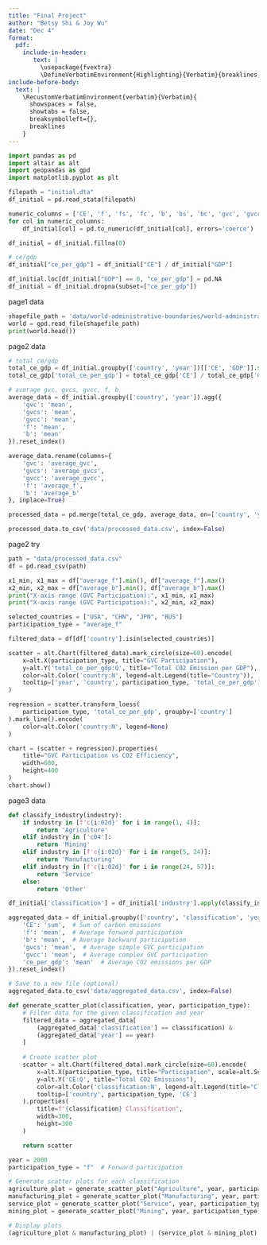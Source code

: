 ```yaml
---
title: "Final Project"
author: "Betsy Shi & Joy Wu"
date: "Dec 4"
format: 
  pdf:
    include-in-header: 
       text: |
         \usepackage{fvextra}
         \DefineVerbatimEnvironment{Highlighting}{Verbatim}{breaklines,commandchars=\\\{\}}
include-before-body:
  text: |
    \RecustomVerbatimEnvironment{verbatim}{Verbatim}{
      showspaces = false,
      showtabs = false,
      breaksymbolleft={},
      breaklines
    }
---
```


```python
import pandas as pd
import altair as alt
import geopandas as gpd
import matplotlib.pyplot as plt
```

```python
filepath = "initial.dta"
df_initial = pd.read_stata(filepath)

numeric_columns = ['CE', 'f', 'fs', 'fc', 'b', 'bs', 'bc', 'gvc', 'gvcc', 'gvcs', "GDP"]
for col in numeric_columns:
    df_initial[col] = pd.to_numeric(df_initial[col], errors='coerce')

df_initial = df_initial.fillna(0)

# ce/gdp
df_initial["ce_per_gdp"] = df_initial["CE"] / df_initial["GDP"]

df_initial.loc[df_initial["GDP"] == 0, "ce_per_gdp"] = pd.NA
df_initial = df_initial.dropna(subset=["ce_per_gdp"])
```

page1 data
```python
shapefile_path = 'data/world-administrative-boundaries/world-administrative-boundaries.shp'
world = gpd.read_file(shapefile_path)
print(world.head())
```

page2 data
```python
# total ce/gdp
total_ce_gdp = df_initial.groupby(['country', 'year'])[['CE', 'GDP']].sum().reset_index()
total_ce_gdp['total_ce_per_gdp'] = total_ce_gdp['CE'] / total_ce_gdp['GDP']

# average gvc, gvcs, gvcc, f, b
average_data = df_initial.groupby(['country', 'year']).agg({
    'gvc': 'mean',
    'gvcs': 'mean',
    'gvcc': 'mean',
    'f': 'mean',
    'b': 'mean'
}).reset_index()

average_data.rename(columns={
    'gvc': 'average_gvc',
    'gvcs': 'average_gvcs',
    'gvcc': 'average_gvcc',
    'f': 'average_f',
    'b': 'average_b'
}, inplace=True)

processed_data = pd.merge(total_ce_gdp, average_data, on=['country', 'year'], how='left')

processed_data.to_csv('data/processed_data.csv', index=False)
```

page2 try
```python
path = "data/processed_data.csv"
df = pd.read_csv(path)

x1_min, x1_max = df["average_f"].min(), df["average_f"].max()
x2_min, x2_max = df["average_b"].min(), df["average_b"].max()
print("X-axis range (GVC Participation):", x1_min, x1_max)
print("X-axis range (GVC Participation):", x2_min, x2_max)

selected_countries = ["USA", "CHN", "JPN", "RUS"]
participation_type = "average_f"

filtered_data = df[df['country'].isin(selected_countries)]

scatter = alt.Chart(filtered_data).mark_circle(size=60).encode(
    x=alt.X(participation_type, title="GVC Participation"),
    y=alt.Y('total_ce_per_gdp:Q', title="Total CO2 Emission per GDP"),
    color=alt.Color('country:N', legend=alt.Legend(title="Country")),
    tooltip=['year', 'country', participation_type, 'total_ce_per_gdp']
)

regression = scatter.transform_loess(
    participation_type, 'total_ce_per_gdp', groupby=['country']
).mark_line().encode(
    color=alt.Color('country:N', legend=None)
)

chart = (scatter + regression).properties(
    title="GVC Participation vs CO2 Efficiency",
    width=600,
    height=400
)
chart.show()
```

page3 data
```python
def classify_industry(industry):
    if industry in [f'c{i:02d}' for i in range(1, 4)]:
        return 'Agriculture'
    elif industry in ['c04']:
        return 'Mining'
    elif industry in [f'c{i:02d}' for i in range(5, 24)]:
        return 'Manufacturing'
    elif industry in [f'c{i:02d}' for i in range(24, 57)]:
        return 'Service'
    else:
        return 'Other'

df_initial['classification'] = df_initial['industry'].apply(classify_industry)

aggregated_data = df_initial.groupby(['country', 'classification', 'year']).agg({
    'CE': 'sum',  # Sum of carbon emissions
    'f': 'mean',  # Average forward participation
    'b': 'mean',  # Average backward participation
    'gvcs': 'mean',  # Average simple GVC participation
    'gvcc': 'mean',  # Average complex GVC participation
    'ce_per_gdp': 'mean'  # Average CO2 emissions per GDP
}).reset_index()

# Save to a new file (optional)
aggregated_data.to_csv('data/aggregated_data.csv', index=False)
```

```python
def generate_scatter_plot(classification, year, participation_type):
    # Filter data for the given classification and year
    filtered_data = aggregated_data[
        (aggregated_data['classification'] == classification) & 
        (aggregated_data['year'] == year)
    ]
    
    # Create scatter plot
    scatter = alt.Chart(filtered_data).mark_circle(size=60).encode(
        x=alt.X(participation_type, title="Participation", scale=alt.Scale(domain=[0.0, 1.0])),
        y=alt.Y('CE:Q', title="Total CO2 Emissions"),
        color=alt.Color('classification:N', legend=alt.Legend(title="Classification")),
        tooltip=['country', participation_type, 'CE']
    ).properties(
        title=f"{classification} Classification",
        width=300,
        height=300
    )

    return scatter

year = 2000
participation_type = "f"  # Forward participation

# Generate scatter plots for each classification
agriculture_plot = generate_scatter_plot("Agriculture", year, participation_type)
manufacturing_plot = generate_scatter_plot("Manufacturing", year, participation_type)
service_plot = generate_scatter_plot("Service", year, participation_type)
mining_plot = generate_scatter_plot("Mining", year, participation_type)

# Display plots
(agriculture_plot & manufacturing_plot) | (service_plot & mining_plot)
```